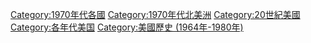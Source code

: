 [[Category:1970年代各國|Category:1970年代各國]]
[[Category:1970年代北美洲|Category:1970年代北美洲]]
[[Category:20世紀美國|Category:20世紀美國]]
[[Category:各年代美国|Category:各年代美国]]
[[Category:美國歷史_(1964年-1980年)|Category:美國歷史 (1964年-1980年)]]